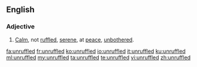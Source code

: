 ==English==
===Adjective===
{{en-adj}}

#[[calm|Calm]], not [[ruffled]], [[serene]], at [[peace]], [[unbothered]].

[[fa:unruffled]]
[[fr:unruffled]]
[[ko:unruffled]]
[[io:unruffled]]
[[it:unruffled]]
[[ku:unruffled]]
[[ml:unruffled]]
[[my:unruffled]]
[[ta:unruffled]]
[[te:unruffled]]
[[vi:unruffled]]
[[zh:unruffled]]